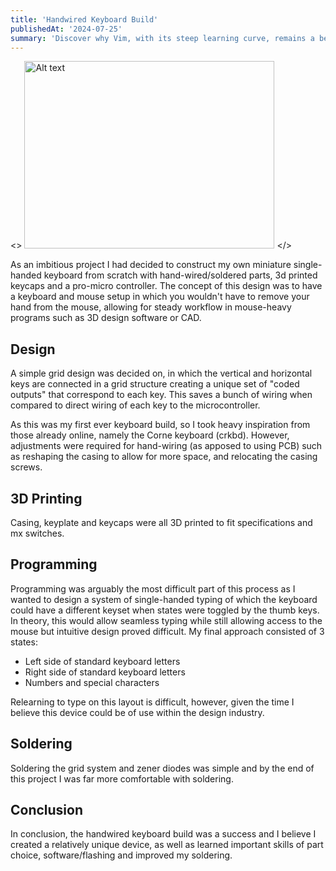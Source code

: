 ```yaml
---
title: 'Handwired Keyboard Build'
publishedAt: '2024-07-25'
summary: 'Discover why Vim, with its steep learning curve, remains a beloved tool among developers for editing code efficiently and effectively.'
---
```

<>
  <img src="/images/kbd_electronics.jpg" alt="Alt text" width="400" height="300" />
</>

As an imbitious project I had decided to construct my own miniature single-handed keyboard from scratch with hand-wired/soldered parts, 3d printed keycaps and a pro-micro controller.
The concept of this design was to have a keyboard and mouse setup in which you wouldn't have to remove your hand from the mouse, allowing for steady workflow in mouse-heavy programs such as 3D design software or CAD.

## Design

A simple grid design was decided on, in which the vertical and horizontal keys are connected in a grid structure creating a unique set of "coded outputs" that correspond to each key.
This saves a bunch of wiring when compared to direct wiring of each key to the microcontroller.

As this was my first ever keyboard build, so I took heavy inspiration from those already online, namely the Corne keyboard (crkbd). However, adjustments were required for hand-wiring
(as apposed to using PCB) such as reshaping the casing to allow for more space, and relocating the casing screws.

## 3D Printing
Casing, keyplate and keycaps were all 3D printed to fit specifications and mx switches.

## Programming
Programming was arguably the most difficult part of this process as I wanted to design a system of single-handed typing of which the keyboard could have a different keyset when states were
toggled by the thumb keys. In theory, this would allow seamless typing while still allowing access to the mouse but intuitive design proved difficult. My final approach consisted of 3 states:
* Left side of standard keyboard letters
* Right side of standard keyboard letters
* Numbers and special characters

Relearning to type on this layout is difficult, however, given the time I believe this device could be of use within the design industry.

## Soldering
Soldering the grid system and zener diodes was simple and by the end of this project I was far more comfortable with soldering.

## Conclusion

In conclusion, the handwired keyboard build was a success and I believe I created a relatively unique device, as well as learned important skills of part choice, software/flashing and improved my soldering.
